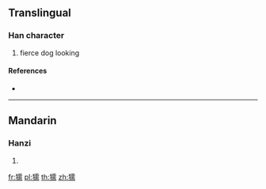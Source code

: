 ==Translingual==

===Han character===
{{Han char|rn=94|rad=犬|as=14|sn=17|four=41027|canj=KHMBB}}

# fierce dog looking

====References====
* {{Han ref|kx=0720.210|dkj=20760|dj=1132.080|hdz=21374.040|uh=7373|ud=29555|bh=ED63|bd=60771}}

----

==Mandarin==

===Hanzi===
{{cmn-hanzi|pin=[[nòu]] ([[nou4]])|wg=nou<sup>4</sup>}}

# {{defn|lang=cmn|sort=犬14}}

[[fr:獳]]
[[pl:獳]]
[[th:獳]]
[[zh:獳]]
